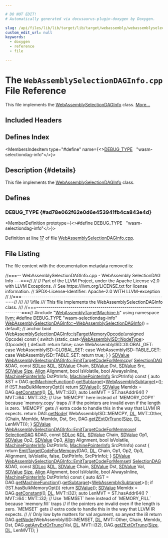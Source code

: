 ```yaml
---

# DO NOT EDIT!
# Automatically generated via docusaurus-plugin-doxygen by Doxygen.

slug: /api/files/lib/lib/target/lib/target/webassembly/webassemblyselectiondaginfo-cpp
custom_edit_url: null
keywords:
  - doxygen
  - reference
  - file

---
```





# The `WebAssemblySelectionDAGInfo.cpp` File Reference

<DoxygenPage pluginConfig={pluginConfig}>

This file implements the <a href="/docs/api/classes/llvm/webassemblyselectiondaginfo">WebAssemblySelectionDAGInfo</a> class. <a href="#details">More...</a>

## Included Headers

<IncludesList>
<IncludesListItem
  filePath="WebAssemblyTargetMachine.h"
  permalink="/docs/api/files/lib/lib/target/lib/target/webassembly/webassemblytargetmachine-h"
  isLocal="true" />
</IncludesList>

## Defines Index

<MembersIndex>

<MembersIndexItem
  type="#define"
  name={<><a href="#ad78e062f62e0d6e453941fb4ca843e4d">DEBUG&#95;TYPE</a>&nbsp;&nbsp;&nbsp;&quot;wasm-selectiondag-info&quot;</>}>
</MembersIndexItem>

</MembersIndex>

## Description {#details}

This file implements the <a href="/docs/api/classes/llvm/webassemblyselectiondaginfo">WebAssemblySelectionDAGInfo</a> class.

<SectionDefinition>

## Defines

### DEBUG&#95;TYPE {#ad78e062f62e0d6e453941fb4ca843e4d}

<MemberDefinition
  prototype={<>#define DEBUG&#95;TYPE&nbsp;&nbsp;&nbsp;&quot;wasm-selectiondag-info&quot;</>}>

Definition at line <a href="#l00017">17</a> of file <a href="/docs/api/files/lib/lib/target/lib/target/webassembly/webassemblyselectiondaginfo-cpp">WebAssemblySelectionDAGInfo.cpp</a>.
</MemberDefinition>

</SectionDefinition>

## File Listing

The file content with the documentation metadata removed is:

<ProgramListing>

<Link id="l00001" /><CodeLine lineNumber="1"><span class="doxyHighlightComment">//===-- WebAssemblySelectionDAGInfo.cpp - WebAssembly SelectionDAG Info ---===//</span></CodeLine>
<Link id="l00002" /><CodeLine lineNumber="2"><span class="doxyHighlightComment">//</span></CodeLine>
<Link id="l00003" /><CodeLine lineNumber="3"><span class="doxyHighlightComment">// Part of the LLVM Project, under the Apache License v2.0 with LLVM Exceptions.</span></CodeLine>
<Link id="l00004" /><CodeLine lineNumber="4"><span class="doxyHighlightComment">// See https://llvm.org/LICENSE.txt for license information.</span></CodeLine>
<Link id="l00005" /><CodeLine lineNumber="5"><span class="doxyHighlightComment">// SPDX-License-Identifier: Apache-2.0 WITH LLVM-exception</span></CodeLine>
<Link id="l00006" /><CodeLine lineNumber="6"><span class="doxyHighlightComment">//</span></CodeLine>
<Link id="l00007" /><CodeLine lineNumber="7"><span class="doxyHighlightComment">//===----------------------------------------------------------------------===//</span></CodeLine>
<Link id="l00008" /><CodeLine lineNumber="8"><span class="doxyHighlightComment">///</span></CodeLine>
<Link id="l00009" /><CodeLine lineNumber="9"><span class="doxyHighlightComment">/// \\file</span></CodeLine>
<Link id="l00010" /><CodeLine lineNumber="10"><span class="doxyHighlightComment">/// This file implements the WebAssemblySelectionDAGInfo class.</span></CodeLine>
<Link id="l00011" /><CodeLine lineNumber="11"><span class="doxyHighlightComment">///</span></CodeLine>
<Link id="l00012" /><CodeLine lineNumber="12"><span class="doxyHighlightComment">//===----------------------------------------------------------------------===//</span></CodeLine>
<Link id="l00013" /><CodeLine lineNumber="13"></CodeLine>
<Link id="l00014" /><CodeLine lineNumber="14"><span class="doxyHighlightPreprocessor">#include &quot;<a href="/docs/api/files/lib/lib/target/lib/target/webassembly/webassemblytargetmachine-h">WebAssemblyTargetMachine.h</a>&quot;</span></CodeLine>
<Link id="l00015" /><CodeLine lineNumber="15"><span class="doxyHighlightKeyword">using namespace </span><span class="doxyHighlight"><a href="/docs/api/namespaces/llvm">llvm</a>;</span></CodeLine>
<Link id="l00016" /><CodeLine lineNumber="16"></CodeLine>
<Link id="l00017" /><CodeLine lineNumber="17" lineLink="#ad78e062f62e0d6e453941fb4ca843e4d"><span class="doxyHighlightPreprocessor">#define DEBUG&#95;TYPE &quot;wasm-selectiondag-info&quot;</span></CodeLine>
<Link id="l00018" /><CodeLine lineNumber="18"></CodeLine>
<Link id="l00019" /><CodeLine lineNumber="19"><span class="doxyHighlight"><a href="/docs/api/classes/llvm/webassemblyselectiondaginfo/#a0397563bb09a2d4070efa1d8ed1fe3b6">WebAssemblySelectionDAGInfo::~WebAssemblySelectionDAGInfo</a>() = </span><span class="doxyHighlightKeywordFlow">default</span><span class="doxyHighlight">; </span><span class="doxyHighlightComment">// anchor</span></CodeLine>
<Link id="l00020" /><CodeLine lineNumber="20"></CodeLine>
<Link id="l00021" /><CodeLine lineNumber="21" lineLink="/docs/api/classes/llvm/webassemblyselectiondaginfo/#ae7e0fe59c75c5881fbf9e853f1c5a8ae"><span class="doxyHighlightKeywordType">bool</span><span class="doxyHighlight"> <a href="/docs/api/classes/llvm/webassemblyselectiondaginfo/#ae7e0fe59c75c5881fbf9e853f1c5a8ae">WebAssemblySelectionDAGInfo::isTargetMemoryOpcode</a>(</span><span class="doxyHighlightKeywordType">unsigned</span><span class="doxyHighlight"> Opcode)</span><span class="doxyHighlightKeyword"> const </span><span class="doxyHighlight">&#123;</span></CodeLine>
<Link id="l00022" /><CodeLine lineNumber="22"><span class="doxyHighlight">  </span><span class="doxyHighlightKeywordFlow">switch</span><span class="doxyHighlight"> (</span><span class="doxyHighlightKeyword">static&#95;cast&lt;</span><span class="doxyHighlight"><a href="/docs/api/namespaces/llvm/webassemblyisd/#a1e0cff6590054e05dd79cf52fa0592e9">WebAssemblyISD::NodeType</a></span><span class="doxyHighlightKeyword">&gt;</span><span class="doxyHighlight">(Opcode)) &#123;</span></CodeLine>
<Link id="l00023" /><CodeLine lineNumber="23"><span class="doxyHighlight">  </span><span class="doxyHighlightKeywordFlow">default</span><span class="doxyHighlight">:</span></CodeLine>
<Link id="l00024" /><CodeLine lineNumber="24"><span class="doxyHighlight">    </span><span class="doxyHighlightKeywordFlow">return</span><span class="doxyHighlight"> </span><span class="doxyHighlightKeyword">false</span><span class="doxyHighlight">;</span></CodeLine>
<Link id="l00025" /><CodeLine lineNumber="25"><span class="doxyHighlight">  </span><span class="doxyHighlightKeywordFlow">case</span><span class="doxyHighlight"> WebAssemblyISD::GLOBAL&#95;GET:</span></CodeLine>
<Link id="l00026" /><CodeLine lineNumber="26"><span class="doxyHighlight">  </span><span class="doxyHighlightKeywordFlow">case</span><span class="doxyHighlight"> WebAssemblyISD::GLOBAL&#95;SET:</span></CodeLine>
<Link id="l00027" /><CodeLine lineNumber="27"><span class="doxyHighlight">  </span><span class="doxyHighlightKeywordFlow">case</span><span class="doxyHighlight"> WebAssemblyISD::TABLE&#95;GET:</span></CodeLine>
<Link id="l00028" /><CodeLine lineNumber="28"><span class="doxyHighlight">  </span><span class="doxyHighlightKeywordFlow">case</span><span class="doxyHighlight"> WebAssemblyISD::TABLE&#95;SET:</span></CodeLine>
<Link id="l00029" /><CodeLine lineNumber="29"><span class="doxyHighlight">    </span><span class="doxyHighlightKeywordFlow">return</span><span class="doxyHighlight"> </span><span class="doxyHighlightKeyword">true</span><span class="doxyHighlight">;</span></CodeLine>
<Link id="l00030" /><CodeLine lineNumber="30"><span class="doxyHighlight">  &#125;</span></CodeLine>
<Link id="l00031" /><CodeLine lineNumber="31"><span class="doxyHighlight">&#125;</span></CodeLine>
<Link id="l00032" /><CodeLine lineNumber="32"></CodeLine>
<Link id="l00033" /><CodeLine lineNumber="33" lineLink="/docs/api/classes/llvm/webassemblyselectiondaginfo/#a2ab4d3a4d8244caa1f031e2bba8089f9"><span class="doxyHighlight"><a href="/docs/api/classes/llvm/sdvalue">SDValue</a> <a href="/docs/api/classes/llvm/webassemblyselectiondaginfo/#a2ab4d3a4d8244caa1f031e2bba8089f9">WebAssemblySelectionDAGInfo::EmitTargetCodeForMemcpy</a>(</span></CodeLine>
<Link id="l00034" /><CodeLine lineNumber="34"><span class="doxyHighlight">    <a href="/docs/api/classes/llvm/selectiondag">SelectionDAG</a> &amp;DAG, </span><span class="doxyHighlightKeyword">const</span><span class="doxyHighlight"> <a href="/docs/api/classes/llvm/sdloc">SDLoc</a> &amp;<a href="/docs/api/files/lib/lib/target/lib/target/arm/armslshardening-cpp/#ad467c4ab9119043f9b7750ab986be61a">DL</a>, <a href="/docs/api/classes/llvm/sdvalue">SDValue</a> Chain, <a href="/docs/api/classes/llvm/sdvalue">SDValue</a> Dst, <a href="/docs/api/classes/llvm/sdvalue">SDValue</a> Src,</span></CodeLine>
<Link id="l00035" /><CodeLine lineNumber="35"><span class="doxyHighlight">    <a href="/docs/api/classes/llvm/sdvalue">SDValue</a> <a href="/docs/api/files/lib/lib/analysis/inlineorder-cpp/#a7ee6f0cb51c3b9056199e9a0001fe8c3a6f6cb72d544962fa333e2e34ce64f719">Size</a>, <a href="/docs/api/structs/llvm/align">Align</a> Alignment, </span><span class="doxyHighlightKeywordType">bool</span><span class="doxyHighlight"> IsVolatile, </span><span class="doxyHighlightKeywordType">bool</span><span class="doxyHighlight"> AlwaysInline,</span></CodeLine>
<Link id="l00036" /><CodeLine lineNumber="36"><span class="doxyHighlight">    <a href="/docs/api/structs/llvm/machinepointerinfo">MachinePointerInfo</a> DstPtrInfo, <a href="/docs/api/structs/llvm/machinepointerinfo">MachinePointerInfo</a> SrcPtrInfo)</span><span class="doxyHighlightKeyword"> const </span><span class="doxyHighlight">&#123;</span></CodeLine>
<Link id="l00037" /><CodeLine lineNumber="37"><span class="doxyHighlight">  </span><span class="doxyHighlightKeyword">auto</span><span class="doxyHighlight"> &amp;ST = DAG.<a href="/docs/api/classes/llvm/selectiondag/#ac64ec73b0617befef1fb2eae78d12b5f">getMachineFunction</a>().<a href="/docs/api/classes/llvm/machinefunction/#a3825368aca2bc1550d173660df4da6a6">getSubtarget</a>&lt;<a href="/docs/api/classes/llvm/webassemblysubtarget">WebAssemblySubtarget</a>&gt;();</span></CodeLine>
<Link id="l00038" /><CodeLine lineNumber="38"><span class="doxyHighlight">  </span><span class="doxyHighlightKeywordFlow">if</span><span class="doxyHighlight"> (!ST.hasBulkMemoryOpt())</span></CodeLine>
<Link id="l00039" /><CodeLine lineNumber="39"><span class="doxyHighlight">    </span><span class="doxyHighlightKeywordFlow">return</span><span class="doxyHighlight"> <a href="/docs/api/files/lib/lib/target/lib/target/aarch64/aarch64isellowering-cpp/#a51cb24bd3e700fcf2f93d1afbb555a16">SDValue</a>();</span></CodeLine>
<Link id="l00040" /><CodeLine lineNumber="40"></CodeLine>
<Link id="l00041" /><CodeLine lineNumber="41"><span class="doxyHighlight">  <a href="/docs/api/classes/llvm/sdvalue">SDValue</a> MemIdx = DAG.<a href="/docs/api/classes/llvm/selectiondag/#a7d26e2f2179b5a8a53381f8046e9d117">getConstant</a>(0, <a href="/docs/api/files/lib/lib/target/lib/target/arm/armslshardening-cpp/#ad467c4ab9119043f9b7750ab986be61a">DL</a>, MVT::i32);</span></CodeLine>
<Link id="l00042" /><CodeLine lineNumber="42"><span class="doxyHighlight">  </span><span class="doxyHighlightKeyword">auto</span><span class="doxyHighlight"> LenMVT = ST.hasAddr64() ? MVT::i64 : MVT::i32;</span></CodeLine>
<Link id="l00043" /><CodeLine lineNumber="43"></CodeLine>
<Link id="l00044" /><CodeLine lineNumber="44"><span class="doxyHighlight">  </span><span class="doxyHighlightComment">// Use &#96;MEMCPY&#96; here instead of &#96;MEMORY&#95;COPY&#96; because &#96;memory.copy&#96; traps</span></CodeLine>
<Link id="l00045" /><CodeLine lineNumber="45"><span class="doxyHighlight">  </span><span class="doxyHighlightComment">// if the pointers are invalid even if the length is zero. &#96;MEMCPY&#96; gets</span></CodeLine>
<Link id="l00046" /><CodeLine lineNumber="46"><span class="doxyHighlight">  </span><span class="doxyHighlightComment">// extra code to handle this in the way that LLVM IR expects.</span></CodeLine>
<Link id="l00047" /><CodeLine lineNumber="47"><span class="doxyHighlight">  </span><span class="doxyHighlightKeywordFlow">return</span><span class="doxyHighlight"> DAG.<a href="/docs/api/classes/llvm/selectiondag/#abad5b17501ce8972fb04a149611e7177">getNode</a>(</span></CodeLine>
<Link id="l00048" /><CodeLine lineNumber="48"><span class="doxyHighlight">      WebAssemblyISD::MEMCPY, <a href="/docs/api/files/lib/lib/target/lib/target/arm/armslshardening-cpp/#ad467c4ab9119043f9b7750ab986be61a">DL</a>, MVT::Other,</span></CodeLine>
<Link id="l00049" /><CodeLine lineNumber="49"><span class="doxyHighlight">      &#123;Chain, MemIdx, MemIdx, Dst, Src, DAG.<a href="/docs/api/classes/llvm/selectiondag/#ad0c6f059b29535f2c790d1c4f92b7a93">getZExtOrTrunc</a>(<a href="/docs/api/files/lib/lib/analysis/inlineorder-cpp/#a7ee6f0cb51c3b9056199e9a0001fe8c3a6f6cb72d544962fa333e2e34ce64f719">Size</a>, <a href="/docs/api/files/lib/lib/target/lib/target/arm/armslshardening-cpp/#ad467c4ab9119043f9b7750ab986be61a">DL</a>, LenMVT)&#125;);</span></CodeLine>
<Link id="l00050" /><CodeLine lineNumber="50"><span class="doxyHighlight">&#125;</span></CodeLine>
<Link id="l00051" /><CodeLine lineNumber="51"></CodeLine>
<Link id="l00052" /><CodeLine lineNumber="52" lineLink="/docs/api/classes/llvm/webassemblyselectiondaginfo/#a9b816955c5f4ac7b656e1b0e9f8b8d8d"><span class="doxyHighlight"><a href="/docs/api/classes/llvm/sdvalue">SDValue</a> <a href="/docs/api/classes/llvm/webassemblyselectiondaginfo/#a9b816955c5f4ac7b656e1b0e9f8b8d8d">WebAssemblySelectionDAGInfo::EmitTargetCodeForMemmove</a>(</span></CodeLine>
<Link id="l00053" /><CodeLine lineNumber="53"><span class="doxyHighlight">    <a href="/docs/api/classes/llvm/selectiondag">SelectionDAG</a> &amp;DAG, </span><span class="doxyHighlightKeyword">const</span><span class="doxyHighlight"> <a href="/docs/api/classes/llvm/sdloc">SDLoc</a> &amp;<a href="/docs/api/files/lib/lib/target/lib/target/arm/armslshardening-cpp/#ad467c4ab9119043f9b7750ab986be61a">DL</a>, <a href="/docs/api/classes/llvm/sdvalue">SDValue</a> Chain, <a href="/docs/api/classes/llvm/sdvalue">SDValue</a> Op1, <a href="/docs/api/classes/llvm/sdvalue">SDValue</a> Op2,</span></CodeLine>
<Link id="l00054" /><CodeLine lineNumber="54"><span class="doxyHighlight">    <a href="/docs/api/classes/llvm/sdvalue">SDValue</a> Op3, <a href="/docs/api/structs/llvm/align">Align</a> Alignment, </span><span class="doxyHighlightKeywordType">bool</span><span class="doxyHighlight"> IsVolatile,</span></CodeLine>
<Link id="l00055" /><CodeLine lineNumber="55"><span class="doxyHighlight">    <a href="/docs/api/structs/llvm/machinepointerinfo">MachinePointerInfo</a> DstPtrInfo, <a href="/docs/api/structs/llvm/machinepointerinfo">MachinePointerInfo</a> SrcPtrInfo)</span><span class="doxyHighlightKeyword"> const </span><span class="doxyHighlight">&#123;</span></CodeLine>
<Link id="l00056" /><CodeLine lineNumber="56"><span class="doxyHighlight">  </span><span class="doxyHighlightKeywordFlow">return</span><span class="doxyHighlight"> <a href="/docs/api/classes/llvm/webassemblyselectiondaginfo/#a2ab4d3a4d8244caa1f031e2bba8089f9">EmitTargetCodeForMemcpy</a>(DAG, <a href="/docs/api/files/lib/lib/target/lib/target/arm/armslshardening-cpp/#ad467c4ab9119043f9b7750ab986be61a">DL</a>, Chain, Op1, Op2, Op3,</span></CodeLine>
<Link id="l00057" /><CodeLine lineNumber="57"><span class="doxyHighlight">                                 Alignment, IsVolatile, </span><span class="doxyHighlightKeyword">false</span><span class="doxyHighlight">,</span></CodeLine>
<Link id="l00058" /><CodeLine lineNumber="58"><span class="doxyHighlight">                                 DstPtrInfo, SrcPtrInfo);</span></CodeLine>
<Link id="l00059" /><CodeLine lineNumber="59"><span class="doxyHighlight">&#125;</span></CodeLine>
<Link id="l00060" /><CodeLine lineNumber="60"></CodeLine>
<Link id="l00061" /><CodeLine lineNumber="61" lineLink="/docs/api/classes/llvm/webassemblyselectiondaginfo/#aac3adcbeebb403a2dfff0ca610d0d746"><span class="doxyHighlight"><a href="/docs/api/classes/llvm/sdvalue">SDValue</a> <a href="/docs/api/classes/llvm/webassemblyselectiondaginfo/#aac3adcbeebb403a2dfff0ca610d0d746">WebAssemblySelectionDAGInfo::EmitTargetCodeForMemset</a>(</span></CodeLine>
<Link id="l00062" /><CodeLine lineNumber="62"><span class="doxyHighlight">    <a href="/docs/api/classes/llvm/selectiondag">SelectionDAG</a> &amp;DAG, </span><span class="doxyHighlightKeyword">const</span><span class="doxyHighlight"> <a href="/docs/api/classes/llvm/sdloc">SDLoc</a> &amp;<a href="/docs/api/files/lib/lib/target/lib/target/arm/armslshardening-cpp/#ad467c4ab9119043f9b7750ab986be61a">DL</a>, <a href="/docs/api/classes/llvm/sdvalue">SDValue</a> Chain, <a href="/docs/api/classes/llvm/sdvalue">SDValue</a> Dst, <a href="/docs/api/classes/llvm/sdvalue">SDValue</a> Val,</span></CodeLine>
<Link id="l00063" /><CodeLine lineNumber="63"><span class="doxyHighlight">    <a href="/docs/api/classes/llvm/sdvalue">SDValue</a> <a href="/docs/api/files/lib/lib/analysis/inlineorder-cpp/#a7ee6f0cb51c3b9056199e9a0001fe8c3a6f6cb72d544962fa333e2e34ce64f719">Size</a>, <a href="/docs/api/structs/llvm/align">Align</a> Alignment, </span><span class="doxyHighlightKeywordType">bool</span><span class="doxyHighlight"> IsVolatile, </span><span class="doxyHighlightKeywordType">bool</span><span class="doxyHighlight"> AlwaysInline,</span></CodeLine>
<Link id="l00064" /><CodeLine lineNumber="64"><span class="doxyHighlight">    <a href="/docs/api/structs/llvm/machinepointerinfo">MachinePointerInfo</a> DstPtrInfo)</span><span class="doxyHighlightKeyword"> const </span><span class="doxyHighlight">&#123;</span></CodeLine>
<Link id="l00065" /><CodeLine lineNumber="65"><span class="doxyHighlight">  </span><span class="doxyHighlightKeyword">auto</span><span class="doxyHighlight"> &amp;ST = DAG.<a href="/docs/api/classes/llvm/selectiondag/#ac64ec73b0617befef1fb2eae78d12b5f">getMachineFunction</a>().<a href="/docs/api/classes/llvm/machinefunction/#a3825368aca2bc1550d173660df4da6a6">getSubtarget</a>&lt;<a href="/docs/api/classes/llvm/webassemblysubtarget">WebAssemblySubtarget</a>&gt;();</span></CodeLine>
<Link id="l00066" /><CodeLine lineNumber="66"><span class="doxyHighlight">  </span><span class="doxyHighlightKeywordFlow">if</span><span class="doxyHighlight"> (!ST.hasBulkMemoryOpt())</span></CodeLine>
<Link id="l00067" /><CodeLine lineNumber="67"><span class="doxyHighlight">    </span><span class="doxyHighlightKeywordFlow">return</span><span class="doxyHighlight"> <a href="/docs/api/files/lib/lib/target/lib/target/aarch64/aarch64isellowering-cpp/#a51cb24bd3e700fcf2f93d1afbb555a16">SDValue</a>();</span></CodeLine>
<Link id="l00068" /><CodeLine lineNumber="68"></CodeLine>
<Link id="l00069" /><CodeLine lineNumber="69"><span class="doxyHighlight">  <a href="/docs/api/classes/llvm/sdvalue">SDValue</a> MemIdx = DAG.<a href="/docs/api/classes/llvm/selectiondag/#a7d26e2f2179b5a8a53381f8046e9d117">getConstant</a>(0, <a href="/docs/api/files/lib/lib/target/lib/target/arm/armslshardening-cpp/#ad467c4ab9119043f9b7750ab986be61a">DL</a>, MVT::i32);</span></CodeLine>
<Link id="l00070" /><CodeLine lineNumber="70"><span class="doxyHighlight">  </span><span class="doxyHighlightKeyword">auto</span><span class="doxyHighlight"> LenMVT = ST.hasAddr64() ? MVT::i64 : MVT::i32;</span></CodeLine>
<Link id="l00071" /><CodeLine lineNumber="71"></CodeLine>
<Link id="l00072" /><CodeLine lineNumber="72"><span class="doxyHighlight">  </span><span class="doxyHighlightComment">// Use &#96;MEMSET&#96; here instead of &#96;MEMORY&#95;FILL&#96; because &#96;memory.fill&#96; traps</span></CodeLine>
<Link id="l00073" /><CodeLine lineNumber="73"><span class="doxyHighlight">  </span><span class="doxyHighlightComment">// if the pointers are invalid even if the length is zero. &#96;MEMSET&#96; gets</span></CodeLine>
<Link id="l00074" /><CodeLine lineNumber="74"><span class="doxyHighlight">  </span><span class="doxyHighlightComment">// extra code to handle this in the way that LLVM IR expects.</span></CodeLine>
<Link id="l00075" /><CodeLine lineNumber="75"><span class="doxyHighlight">  </span><span class="doxyHighlightComment">//</span></CodeLine>
<Link id="l00076" /><CodeLine lineNumber="76"><span class="doxyHighlight">  </span><span class="doxyHighlightComment">// Only low byte matters for val argument, so anyext the i8</span></CodeLine>
<Link id="l00077" /><CodeLine lineNumber="77"><span class="doxyHighlight">  </span><span class="doxyHighlightKeywordFlow">return</span><span class="doxyHighlight"> DAG.<a href="/docs/api/classes/llvm/selectiondag/#abad5b17501ce8972fb04a149611e7177">getNode</a>(WebAssemblyISD::MEMSET, <a href="/docs/api/files/lib/lib/target/lib/target/arm/armslshardening-cpp/#ad467c4ab9119043f9b7750ab986be61a">DL</a>, MVT::Other, Chain, MemIdx, Dst,</span></CodeLine>
<Link id="l00078" /><CodeLine lineNumber="78"><span class="doxyHighlight">                     DAG.<a href="/docs/api/classes/llvm/selectiondag/#aae7e97fa59261cc890aa2359971adfd4">getAnyExtOrTrunc</a>(Val, <a href="/docs/api/files/lib/lib/target/lib/target/arm/armslshardening-cpp/#ad467c4ab9119043f9b7750ab986be61a">DL</a>, MVT::i32),</span></CodeLine>
<Link id="l00079" /><CodeLine lineNumber="79"><span class="doxyHighlight">                     DAG.<a href="/docs/api/classes/llvm/selectiondag/#ad0c6f059b29535f2c790d1c4f92b7a93">getZExtOrTrunc</a>(<a href="/docs/api/files/lib/lib/analysis/inlineorder-cpp/#a7ee6f0cb51c3b9056199e9a0001fe8c3a6f6cb72d544962fa333e2e34ce64f719">Size</a>, <a href="/docs/api/files/lib/lib/target/lib/target/arm/armslshardening-cpp/#ad467c4ab9119043f9b7750ab986be61a">DL</a>, LenMVT));</span></CodeLine>
<Link id="l00080" /><CodeLine lineNumber="80"><span class="doxyHighlight">&#125;</span></CodeLine>

</ProgramListing>


</DoxygenPage>
